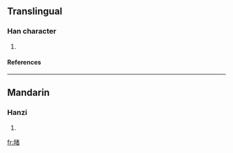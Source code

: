 ==Translingual==
===Han character===
{{Han char|rn=72|rad=日|as=09|sn=13|four=|canj=日十大日 (AJKA), X日十大日 (XAJKA)}}
# {{defn|Han|sort=日09}}
====References====
{{Han ref|kx=0498.110|dkj=14050|dj=0866.100|hdz=21522.200|uh=668F|ud=26255}}

----
==Mandarin==
===Hanzi===
{{cmn-hanzi|pin=[[dǔ]] ([[du3]])|wg=tu<sup>3</sup>}}
# {{defn|Mandarin}}

[[fr:暏]]